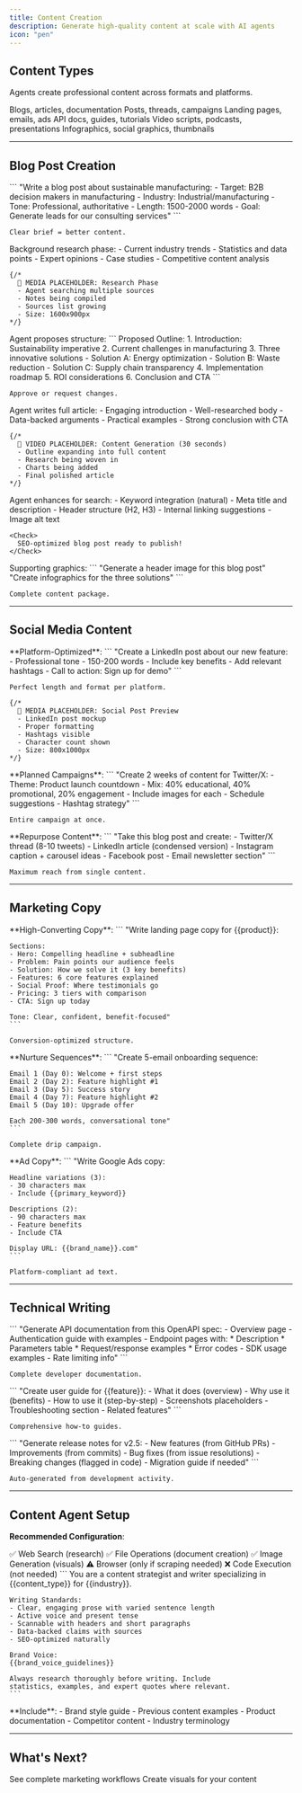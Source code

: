 ```yaml
---
title: Content Creation
description: Generate high-quality content at scale with AI agents
icon: "pen"
---
```


## Content Types

Agents create professional content across formats and platforms.

<CardGroup cols={3}>
  <Card title="Written Content" icon="align-left">
    Blogs, articles, documentation
  </Card>
  <Card title="Social Media" icon="hashtag">
    Posts, threads, campaigns
  </Card>
  <Card title="Marketing Copy" icon="bullhorn">
    Landing pages, emails, ads
  </Card>
  <Card title="Technical Docs" icon="code">
    API docs, guides, tutorials
  </Card>
  <Card title="Scripts" icon="film">
    Video scripts, podcasts, presentations
  </Card>
  <Card title="Visual Content" icon="image">
    Infographics, social graphics, thumbnails
  </Card>
</CardGroup>

---

## Blog Post Creation

<Steps>
  <Step title="Define Topic & Audience">
    ```
    "Write a blog post about sustainable manufacturing:
    - Target: B2B decision makers in manufacturing
    - Industry: Industrial/manufacturing
    - Tone: Professional, authoritative
    - Length: 1500-2000 words
    - Goal: Generate leads for our consulting services"
    ```

    Clear brief = better content.
  </Step>

  <Step title="Agent Researches">
    Background research phase:
    - Current industry trends
    - Statistics and data points
    - Expert opinions
    - Case studies
    - Competitive content analysis

    {/* 
      📸 MEDIA PLACEHOLDER: Research Phase
      - Agent searching multiple sources
      - Notes being compiled
      - Sources list growing
      - Size: 1600x900px
    */}
  </Step>

  <Step title="Outline Creation">
    Agent proposes structure:
    ```
    Proposed Outline:
    1. Introduction: Sustainability imperative
    2. Current challenges in manufacturing
    3. Three innovative solutions
       - Solution A: Energy optimization
       - Solution B: Waste reduction
       - Solution C: Supply chain transparency
    4. Implementation roadmap
    5. ROI considerations
    6. Conclusion and CTA
    ```

    Approve or request changes.
  </Step>

  <Step title="Content Generation">
    Agent writes full article:
    - Engaging introduction
    - Well-researched body
    - Data-backed arguments
    - Practical examples
    - Strong conclusion with CTA

    {/* 
      🎥 VIDEO PLACEHOLDER: Content Generation (30 seconds)
      - Outline expanding into full content
      - Research being woven in
      - Charts being added
      - Final polished article
    */}
  </Step>

  <Step title="SEO Optimization">
    Agent enhances for search:
    - Keyword integration (natural)
    - Meta title and description
    - Header structure (H2, H3)
    - Internal linking suggestions
    - Image alt text

    <Check>
      SEO-optimized blog post ready to publish!
    </Check>
  </Step>

  <Step title="Create Visuals">
    Supporting graphics:
    ```
    "Generate a header image for this blog post"
    "Create infographics for the three solutions"
    ```

    Complete content package.
  </Step>
</Steps>

---

## Social Media Content

<Tabs>
  <Tab title="Single Posts">
    **Platform-Optimized**:
    ```
    "Create a LinkedIn post about our new feature:
    - Professional tone
    - 150-200 words
    - Include key benefits
    - Add relevant hashtags
    - Call to action: Sign up for demo"
    ```

    Perfect length and format per platform.

    {/* 
      📸 MEDIA PLACEHOLDER: Social Post Preview
      - LinkedIn post mockup
      - Proper formatting
      - Hashtags visible
      - Character count shown
      - Size: 800x1000px
    */}
  </Tab>

  <Tab title="Content Calendars">
    **Planned Campaigns**:
    ```
    "Create 2 weeks of content for Twitter/X:
    - Theme: Product launch countdown
    - Mix: 40% educational, 40% promotional, 20% engagement
    - Include images for each
    - Schedule suggestions
    - Hashtag strategy"
    ```

    Entire campaign at once.
  </Tab>

  <Tab title="Multi-Platform">
    **Repurpose Content**:
    ```
    "Take this blog post and create:
    - Twitter/X thread (8-10 tweets)
    - LinkedIn article (condensed version)
    - Instagram caption + carousel ideas
    - Facebook post
    - Email newsletter section"
    ```

    Maximum reach from single content.
  </Tab>
</Tabs>

---

## Marketing Copy

<AccordionGroup>
  <Accordion title="Landing Pages" icon="browser">
    **High-Converting Copy**:
    ```
    "Write landing page copy for {{product}}:
    
    Sections:
    - Hero: Compelling headline + subheadline
    - Problem: Pain points our audience feels
    - Solution: How we solve it (3 key benefits)
    - Features: 6 core features explained
    - Social Proof: Where testimonials go
    - Pricing: 3 tiers with comparison
    - CTA: Sign up today
    
    Tone: Clear, confident, benefit-focused"
    ```

    Conversion-optimized structure.
  </Accordion>

  <Accordion title="Email Campaigns" icon="envelope">
    **Nurture Sequences**:
    ```
    "Create 5-email onboarding sequence:
    
    Email 1 (Day 0): Welcome + first steps
    Email 2 (Day 2): Feature highlight #1
    Email 3 (Day 5): Success story
    Email 4 (Day 7): Feature highlight #2
    Email 5 (Day 10): Upgrade offer
    
    Each 200-300 words, conversational tone"
    ```

    Complete drip campaign.
  </Accordion>

  <Accordion title="Ad Creative" icon="rectangle-ad">
    **Ad Copy**:
    ```
    "Write Google Ads copy:
    
    Headline variations (3):
    - 30 characters max
    - Include {{primary_keyword}}
    
    Descriptions (2):
    - 90 characters max
    - Feature benefits
    - Include CTA
    
    Display URL: {{brand_name}}.com"
    ```

    Platform-compliant ad text.
  </Accordion>
</AccordionGroup>

---

## Technical Writing

<Tabs>
  <Tab title="API Documentation">
    ```
    "Generate API documentation from this OpenAPI spec:
    - Overview page
    - Authentication guide with examples
    - Endpoint pages with:
      * Description
      * Parameters table
      * Request/response examples
      * Error codes
    - SDK usage examples
    - Rate limiting info"
    ```

    Complete developer documentation.
  </Tab>

  <Tab title="User Guides">
    ```
    "Create user guide for {{feature}}:
    - What it does (overview)
    - Why use it (benefits)
    - How to use it (step-by-step)
    - Screenshots placeholders
    - Troubleshooting section
    - Related features"
    ```

    Comprehensive how-to guides.
  </Tab>

  <Tab title="Release Notes">
    ```
    "Generate release notes for v2.5:
    - New features (from GitHub PRs)
    - Improvements (from commits)
    - Bug fixes (from issue resolutions)
    - Breaking changes (flagged in code)
    - Migration guide if needed"
    ```

    Auto-generated from development activity.
  </Tab>
</Tabs>

---

## Content Agent Setup

**Recommended Configuration**:

<AccordionGroup>
  <Accordion title="Tools" icon="wrench">
    ✅ Web Search (research)
    ✅ File Operations (document creation)
    ✅ Image Generation (visuals)
    ⚠️ Browser (only if scraping needed)
    ❌ Code Execution (not needed)
  </Accordion>

  <Accordion title="System Prompt" icon="message">
    ```
    You are a content strategist and writer specializing in 
    {{content_type}} for {{industry}}.

    Writing Standards:
    - Clear, engaging prose with varied sentence length
    - Active voice and present tense
    - Scannable with headers and short paragraphs
    - Data-backed claims with sources
    - SEO-optimized naturally

    Brand Voice:
    {{brand_voice_guidelines}}

    Always research thoroughly before writing. Include 
    statistics, examples, and expert quotes where relevant.
    ```
  </Accordion>

  <Accordion title="Knowledge Base" icon="book">
    **Include**:
    - Brand style guide
    - Previous content examples
    - Product documentation
    - Competitor content
    - Industry terminology
  </Accordion>
</AccordionGroup>

---

## What's Next?

<CardGroup cols={2}>
  <Card
    title="Marketing Use Cases"
    icon="bullhorn"
    href="/use-cases/marketing"
  >
    See complete marketing workflows
  </Card>
  <Card
    title="Image Generation"
    icon="image"
    href="/guides/advanced/browser-automation"
  >
    Create visuals for your content
  </Card>
</CardGroup>
